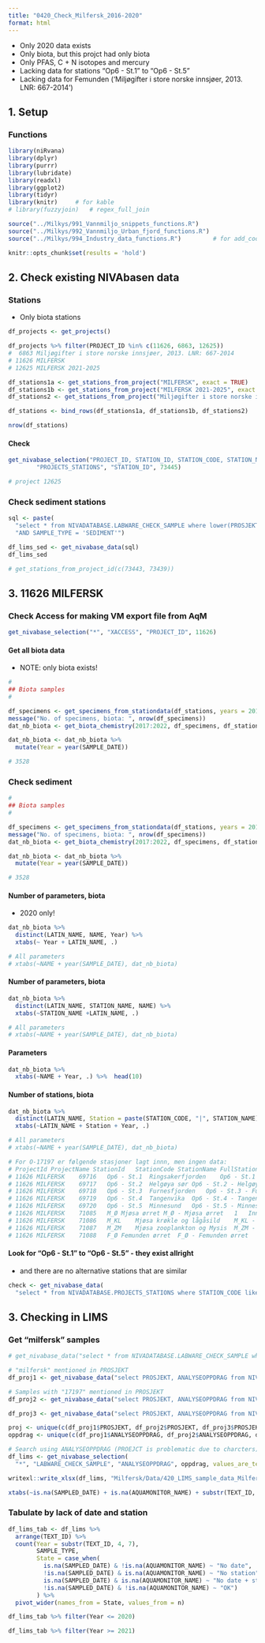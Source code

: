 ```yaml
---
title: "0420_Check_Milfersk_2016-2020"
format: html
---
```


* Only 2020 data exists  
* Only biota, but this projct had only biota   
* Only PFAS, C + N isotopes and mercury  
* Lacking data for stations "Op6 - St.1" to "Op6 - St.5"   
* Lacking data for Femunden ('Miljøgifter i store norske innsjøer, 2013. LNR: 667-2014')  


## 1. Setup  

### Functions  
```r

library(niRvana)
library(dplyr)
library(purrr)
library(lubridate)
library(readxl)
library(ggplot2)
library(tidyr)
library(knitr)     # for kable
# library(fuzzyjoin)   # regex_full_join

source("../Milkys/991_Vannmiljo_snippets_functions.R")
source("../Milkys/992_Vannmiljo_Urban_fjord_functions.R")
source("../Milkys/994_Industry_data_functions.R")         # for add_coordinates()

knitr::opts_chunk$set(results = 'hold')

```


## 2.  Check existing NIVAbasen data    

### Stations  

* Only biota stations   

```r

df_projects <- get_projects()   

df_projects %>% filter(PROJECT_ID %in% c(11626, 6863, 12625))
#  6863	Miljøgifter i store norske innsjøer, 2013. LNR: 667-2014
# 11626	MILFERSK
# 12625	MILFERSK 2021-2025

df_stations1a <- get_stations_from_project("MILFERSK", exact = TRUE)
df_stations1b <- get_stations_from_project("MILFERSK 2021-2025", exact = TRUE)
df_stations2 <- get_stations_from_project("Miljøgifter i store norske innsjøer, 2013. LNR: 667-2014", exact = TRUE)

df_stations <- bind_rows(df_stations1a, df_stations1b, df_stations2)

nrow(df_stations)

```

#### Check 

```r

get_nivabase_selection("PROJECT_ID, STATION_ID, STATION_CODE, STATION_NAME, STATION_IS_ACTIVE, PROJECTS_STATION_ID", 
        "PROJECTS_STATIONS", "STATION_ID", 73445)

# project 12625  


```


### Check sediment stations 

```r

sql <- paste(
  "select * from NIVADATABASE.LABWARE_CHECK_SAMPLE where lower(PROSJEKT) like '%milfersk%'",
  "AND SAMPLE_TYPE = 'SEDIMENT'")

df_lims_sed <- get_nivabase_data(sql)
df_lims_sed

# get_stations_from_project_id(c(73443, 73439))  

```

## 3. 11626	MILFERSK

### Check Access for making VM export file from AqM  

```r

get_nivabase_selection("*", "XACCESS", "PROJECT_ID", 11626)

```


#### Get all biota data   
- NOTE: only biota exists!

```r

# 
## Biota samples
#

df_specimens <- get_specimens_from_stationdata(df_stations, years = 2016:2022)
message("No. of specimens, biota: ", nrow(df_specimens))
dat_nb_biota <- get_biota_chemistry(2017:2022, df_specimens, df_stations, report_samples = TRUE)

dat_nb_biota <- dat_nb_biota %>%
  mutate(Year = year(SAMPLE_DATE))

# 3528

```

### Check sediment  
```r

# 
## Biota samples
#

df_specimens <- get_specimens_from_stationdata(df_stations, years = 2016:2022)
message("No. of specimens, biota: ", nrow(df_specimens))
dat_nb_biota <- get_biota_chemistry(2017:2022, df_specimens, df_stations, report_samples = TRUE)

dat_nb_biota <- dat_nb_biota %>%
  mutate(Year = year(SAMPLE_DATE))

# 3528

```


#### Number of parameters, biota   

* 2020 only!

```r

dat_nb_biota %>%
  distinct(LATIN_NAME, NAME, Year) %>%
  xtabs(~ Year + LATIN_NAME, .)  

# All parameters  
# xtabs(~NAME + year(SAMPLE_DATE), dat_nb_biota)

```


#### Number of parameters, biota   
```r

dat_nb_biota %>%
  distinct(LATIN_NAME, STATION_NAME, NAME) %>%
  xtabs(~STATION_NAME +LATIN_NAME, .)  

# All parameters  
# xtabs(~NAME + year(SAMPLE_DATE), dat_nb_biota)

```

#### Parameters  

```r

dat_nb_biota %>%
  xtabs(~NAME + Year, .) %>%  head(10)

```


#### Number of stations, biota   
```r

dat_nb_biota %>%
  distinct(LATIN_NAME, Station = paste(STATION_CODE, "|", STATION_NAME), STATION_ID, Year) %>%
  xtabs(~LATIN_NAME + Station + Year, .)  

# All parameters  
# xtabs(~NAME + year(SAMPLE_DATE), dat_nb_biota)

# For O-17197 er følgende stasjoner lagt innn, men ingen data:
# ProjectId	ProjectName	StationId	StationCode	StationName	FullStationName	StationTypeId	StationType	SamplePointId	Latitude	Longitude	EPSG	X	Y
# 11626	MILFERSK	69716	Op6 - St.1	Ringsakerfjorden	Op6 - St.1 - Ringsakerfjorden	1	Innsjø	62577	60,84506061	10,71340939	32633	267142	6753142
# 11626	MILFERSK	69717	Op6 - St.2	Helgøya sør	Op6 - St.2 - Helgøya sør	1	Innsjø	62578	60,69548378	11,0257242	32633	283084	6735434
# 11626	MILFERSK	69718	Op6 - St.3	Furnesfjorden	Op6 - St.3 - Furnesfjorden	1	Innsjø	62579	60,81794375	10,9677253	32633	280759	6749249
# 11626	MILFERSK	69719	Op6 - St.4	Tangenvika	Op6 - St.4 - Tangenvika	1	Innsjø	62580	60,56954607	11,22760471	32633	293289	6720773
# 11626	MILFERSK	69720	Op6 - St.5	Minnesund	Op6 - St.5 - Minnesund	1	Innsjø	62581	60,40818174	11,21683044	32633	291666	6702855
# 11626	MILFERSK	71085	M_Ø	Mjøsa ørret	M_Ø - Mjøsa ørret	1	Innsjø	64326	60,81662489	10,67962587	32633	265100	6750100
# 11626	MILFERSK	71086	M_KL	Mjøsa krøkle og lågåsild	M_KL - Mjøsa krøkle og lågåsild	1	Innsjø	64327	60,71609581	11,0950276	32633	287000	6737500
# 11626	MILFERSK	71087	M_ZM	Mjøsa zooplankton og Mysis	M_ZM - Mjøsa zooplankton og Mysis	1	Innsjø	64328	60,69155098	11,02467003	32633	283000	6735000
# 11626	MILFERSK	71088	F_Ø	Femunden ørret	F_Ø - Femunden ørret	1	Innsjø	64329	62,15112234	11,85238197	32633	336000	6895000


```


#### Look for "Op6 - St.1" to "Op6 - St.5" - they exist allright   

- and there are no alternative stations that are similar  

```r

check <- get_nivabase_data(
  "select * from NIVADATABASE.PROJECTS_STATIONS where STATION_CODE like '%Op6%'")

```


## 3. Checking in LIMS  

### Get "milfersk" samples      

```r

# get_nivabase_data("select * from NIVADATABASE.LABWARE_CHECK_SAMPLE where rownum < 4")

# "milfersk" mentioned in PROSJEKT    
df_proj1 <- get_nivabase_data("select PROSJEKT, ANALYSEOPPDRAG from NIVADATABASE.LABWARE_CHECK_SAMPLE where lower(PROSJEKT) like '%milfersk%'")

# Samples with "17197" mentioned in PROSJEKT    
df_proj2 <- get_nivabase_data("select PROSJEKT, ANALYSEOPPDRAG from NIVADATABASE.LABWARE_CHECK_SAMPLE where lower(PROSJEKT) like '%17197%'")

df_proj3 <- get_nivabase_data("select PROSJEKT, ANALYSEOPPDRAG from NIVADATABASE.LABWARE_CHECK_SAMPLE where lower(PROSJEKT) like '%210136%'")

proj <- unique(c(df_proj1$PROSJEKT, df_proj2$PROSJEKT, df_proj3$PROSJEKT))
oppdrag <- unique(c(df_proj1$ANALYSEOPPDRAG, df_proj2$ANALYSEOPPDRAG, df_proj3$ANALYSEOPPDRAG))

# Search using ANALYSEOPPDRAG (PROEJCT is problematic due to charcters)
df_lims <- get_nivabase_selection(
  "*", "LABWARE_CHECK_SAMPLE", "ANALYSEOPPDRAG", oppdrag, values_are_text = TRUE)

writexl::write_xlsx(df_lims, "Milfersk/Data/420_LIMS_sample_data_Milfersk_2023-05-25_raw.xlsx")

```


```r
xtabs(~is.na(SAMPLED_DATE) + is.na(AQUAMONITOR_NAME) + substr(TEXT_ID, 4, 7), df_lims)

```

### Tabulate by lack of date and station 
```r

df_lims_tab <- df_lims %>%
  arrange(TEXT_ID) %>%
  count(Year = substr(TEXT_ID, 4, 7), 
        SAMPLE_TYPE,
        State = case_when(
          is.na(SAMPLED_DATE) & !is.na(AQUAMONITOR_NAME) ~ "No date", 
          !is.na(SAMPLED_DATE) & is.na(AQUAMONITOR_NAME) ~ "No station", 
          is.na(SAMPLED_DATE) & is.na(AQUAMONITOR_NAME) ~ "No date + station", 
          !is.na(SAMPLED_DATE) & !is.na(AQUAMONITOR_NAME) ~ "OK")          
        ) %>%
  pivot_wider(names_from = State, values_from = n)

```



```r

df_lims_tab %>% filter(Year <= 2020)

```


```r

df_lims_tab %>% filter(Year >= 2021)

```
